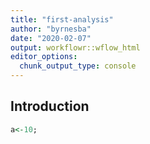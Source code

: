 ```yaml
---
title: "first-analysis"
author: "byrnesba"
date: "2020-02-07"
output: workflowr::wflow_html
editor_options:
  chunk_output_type: console
---
```


## Introduction

```r
a<-10;
```

